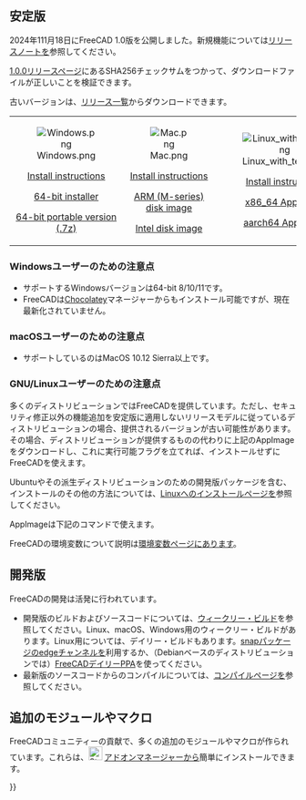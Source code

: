 <languages/>
{{TOCright}}

<span id="Current_stable_version"></span>
== 安定版 ==

<div class="mw-translate-fuzzy">
2024年111月18日にFreeCAD 1.0版を公開しました。新規機能については[[Release_notes_1.0|リリースノート]]を参照してください。
</div>

<div class="mw-translate-fuzzy">
[https://github.com/FreeCAD/FreeCAD/releases/tag/1.0.0 1.0.0リリースページ]にあるSHA256チェックサムをつかって、ダウンロードファイルが正しいことを検証できます。
</div>

古いバージョンは、[https://github.com/FreeCAD/FreeCAD/releases リリース一覧]からダウンロードできます。
<!--Do not remove this tag. It would add even more places where version info has to be kept up to date-->
{| cellpadding="20" style="font-size:120%"

| align=center | [[Image:Windows.png]]

[[Installing_on_Windows|Install instructions]]

[https://github.com/FreeCAD/FreeCAD/releases/download/1.0.1/FreeCAD_1.0.1-conda-Windows-x86_64-installer-1.exe 64-bit installer]

[https://github.com/FreeCAD/FreeCAD/releases/download/1.0.1/FreeCAD_1.0.1-conda-Windows-x86_64-py311.7z 64-bit portable version (.7z)]

| align=center | [[Image:Mac.png]]

[[Installing_on_Mac|Install instructions]]

[https://github.com/FreeCAD/FreeCAD/releases/download/1.0.1/FreeCAD_1.0.1-conda-macOS-arm64-py311.dmg ARM (M-series) disk image]

[https://github.com/FreeCAD/FreeCAD/releases/download/1.0.1/FreeCAD_1.0.1-conda-macOS-x86_64-py311.dmg Intel disk image]

| align=center | [[Image:Linux_with_text.png]]

[[Installing_on_Linux|Install instructions]]

[https://github.com/FreeCAD/FreeCAD/releases/download/1.0.1/FreeCAD_1.0.1-conda-Linux-x86_64-py311.AppImage x86_64 AppImage]

[https://github.com/FreeCAD/FreeCAD/releases/download/1.0.1/FreeCAD_1.0.1-conda-Linux-aarch64-py311.AppImage aarch64 AppImage]

|}

<span id="Notes_for_Windows_users"></span>
=== Windowsユーザーのための注意点 ===

<div class="mw-translate-fuzzy">
* サポートするWindowsバージョンは64-bit 8/10/11です。
* FreeCADは[https://chocolatey.org/packages/freecad Chocolatey]マネージャーからもインストール可能ですが、現在最新化されていません。
</div>

<span id="Notes_for_macOS_users"></span>
=== macOSユーザーのための注意点 ===

* サポートしているのはMacOS 10.12 Sierra以上です。

<span id="Notes_for_GNU/Linux_users"></span>
=== GNU/Linuxユーザーのための注意点 ===

多くのディストリビューションではFreeCADを提供しています。ただし、セキュリティ修正以外の機能追加を安定版に適用しないリリースモデルに従っているディストリビューションの場合、提供されるバージョンが古い可能性があります。その場合、ディストリビューションが提供するものの代わりに上記のAppImageをダウンロードし、これに実行可能フラグを立てれば、インストールせずにFreeCADを使えます。

Ubuntuやその派生ディストリビューションのための開発版パッケージを含む、インストールのその他の方法については、[[Installing_on_Linux/ja|Linuxへのインストール]]ページを参照してください。

AppImageは下記のコマンドで使えます。

{{Code|lang=text|code=
cd path/to/directory_containing_AppImage/
chmod +x ./name_of_AppImage_file.AppImage
HOME="$PWD/Settings" FREECAD_USER_HOME="$PWD/Settings" ./name_of_AppImage_file.AppImage
}}

FreeCADの環境変数について説明は[[Start_up_and_Configuration/ja#Environment_variables|環境変数]]ページにあります。

<span id="Development_versions"></span>
== 開発版 ==

FreeCADの開発は活発に行われています。
* 開発版のビルドおよびソースコードについては、[https://github.com/FreeCAD/FreeCAD-Bundle/releases/tag/weekly-builds ウィークリー・ビルド]を参照してください。Linux、macOS、Windows用のウィークリー・ビルドがあります。Linux用については、デイリー・ビルドもあります。[[Ubuntu_Snap|snapパッケージ]]のedgeチャンネルを利用するか、（Debianベースのディストリビューションでは）[https://launchpad.net/~freecad-maintainers/+archive/ubuntu/freecad-daily FreeCADデイリーPPA]を使ってください。
* 最新版のソースコードからのコンパイルについては、[[Compiling|コンパイル]]ページを参照してください。

<span id="Additional_modules_and_macros"></span>
== 追加のモジュールやマクロ ==

FreeCADコミュニティーの貢献で、多くの追加のモジュールやマクロが作られています。これらは、[[Image:Std_AddonMgr.svg|24px]] [[Std_AddonMgr/ja|アドオンマネージャー]]から簡単にインストールできます。


{{Userdocnavi{{#translation:}}}}